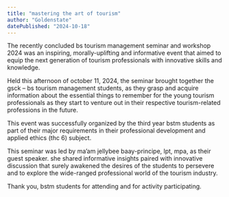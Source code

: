 ```yaml
---
title: "mastering the art of tourism"
author: "Goldenstate"
datePublished: "2024-10-18"
---
```


The recently concluded bs tourism management seminar and workshop 2024 was an inspiring, morally-uplifting and informative event that aimed to equip the next generation of tourism professionals with innovative skills and knowledge.

Held this afternoon of october 11, 2024, the seminar brought together the gsck – bs tourism management students, as they grasp and acquire information about the essential things to remember for the young tourism professionals as they start to venture out in their respective tourism-related professions in the future.

This event was successfully organized by the third year bstm students as part of their major requirements in their professional development and applied ethics (thc 6) subject.

This seminar was led by ma’am jellybee baay-principe, lpt, mpa, as their guest speaker. she shared informative insights paired with innovative discussion that surely awakened the desires of the students to persevere and to explore the wide-ranged professional world of the tourism industry.

Thank you, bstm students for attending and for activity participating.